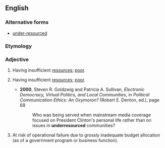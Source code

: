 ==English==

===Alternative forms===
* [[under-resourced]]

===Etymology===
{{prefix|under|resourced}}

===Adjective===
{{en-adj}}
# {{context|social science, public health}} Having insufficient [[resources]]; [[poor]].
# {{context|politically correct}} Having insufficient [[resources]]; [[poor]].
#*'''2000''', Steven R. Goldzwig and Patricia A. Sullivan, ''Electronic Democracy, Virtual Politics, and Local Communities'', in ''Political Communication Ethics: An Oxymoron?'' (Robert E. Denton, ed.), page 68
#*:Who was being served when mainstream media coverage focused on President Clinton's personal life rather than on issues in '''underresourced''' communities?
# {{context|business, government}} At risk of operational failure due to grossly inadequate budget allocation (as of a government program or business function).